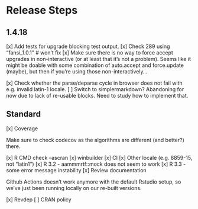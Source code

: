 # Release Steps

## 1.4.18

[x] Add tests for upgrade blocking test output.
[x] Check 289 using "fansi_1.0.1"  # won't fix
[x] Make sure there is no way to force accept upgrades in non-interactive (or at
    least that it's not a problem).  Seems like it might be doable with some
    combination of auto.accept and force.update (maybe), but then if you're
    using those non-interactively...

[x] Check whether the parse/deparse cycle in browser does not fail with e.g.
    invalid latin-1 locale.
[ ] Switch to simplermarkdown?  Abandoning for now due to lack of re-usable
    blocks.  Need to study how to implement that.

## Standard

[x] Coverage

Make sure to check codecov as the algorithms are different (and better?) there.

[x] R CMD check --ascran
[x] winbuilder
[x] CI
[x] Other locale (e.g. 8859-15, not "latin1")
[x] R 3.2 - aammmrtf::mock does not seem to work
[x] R 3.3 - some error message instability
[x] Review documentation

Github Actions doesn't work anymore with the default Rstudio setup, so we've
just been running locally on our re-built versions.

[x] Revdep
[ ] CRAN policy

